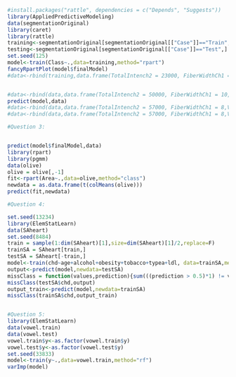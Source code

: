```r
#install.packages("rattle", dependencies = c("Depends", "Suggests")) 
library(AppliedPredictiveModeling)
data(segmentationOriginal)
library(caret)
library(rattle)
training<-segmentationOriginal[segmentationOriginal[["Case"]]=="Train",]
testing<-segmentationOriginal[segmentationOriginal[["Case"]]=="Test",]
set.seed(125)
model<-train(Class~.,data=training,method="rpart")
fancyRpartPlot(model$finalModel)
#data<-rbind(training,data.frame(TotalIntench2 = 23000, FiberWidthCh1 = 10, PerimStatusCh1=2 ))


#data<-rbind(data,data.frame(TotalIntench2 = 50000, FiberWidthCh1 = 10,VarIntenCh4 = 100 ))
predict(model,data)
#data<-rbind(data,data.frame(TotalIntench2 = 57000, FiberWidthCh1 = 8,VarIntenCh4 = 100 ))
#data<-rbind(data,data.frame(TotalIntench2 = 57000, FiberWidthCh1 = 8,VarIntenCh4 = 100 ))

#Question 3:


predict(model$finalModel,data)
library(rpart)
library(pgmm)
data(olive)
olive = olive[,-1]
fit<-rpart(Area~.,data=olive,method="class")
newdata = as.data.frame(t(colMeans(olive)))
predict(fit,newdata)

#Question 4:

set.seed(13234)
library(ElemStatLearn)
data(SAheart)
set.seed(8484)
train = sample(1:dim(SAheart)[1],size=dim(SAheart)[1]/2,replace=F)
trainSA = SAheart[train,]
testSA = SAheart[-train,]
model<-train(chd~age+alcohol+obesity+tobacco+typea+ldl, data=trainSA,method="glm",family="binomial")
output<-predict(model,newdata=testSA)
missClass = function(values,prediction){sum(((prediction > 0.5)*1) != values)/length(values)}
missClass(testSA$chd,output)
output_train<-predict(model,newdata=trainSA)
missClass(trainSA$chd,output_train)


#Question 5:
library(ElemStatLearn)
data(vowel.train)
data(vowel.test) 
vowel.train$y<-as.factor(vowel.train$y)
vowel.test$y<-as.factor(vowel.test$y)
set.seed(33833)
model<-train(y~.,data=vowel.train,method="rf")
varImp(model)
```
